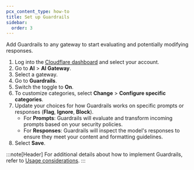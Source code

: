 ```yaml
---
pcx_content_type: how-to
title: Set up Guardrails
sidebar:
  order: 3
---
```


Add Guardrails to any gateway to start evaluating and potentially modifying responses.

1. Log into the [Cloudflare dashboard](https://dash.cloudflare.com/) and select your account.
2. Go to **AI** > **AI Gateway**.
3. Select a gateway.
4. Go to **Guardrails**.
5. Switch the toggle to **On**.
6. To customize categories, select **Change** > **Configure specific categories**.
7. Update your choices for how Guardrails works on specific prompts or responses (**Flag**, **Ignore**, **Block**).
   - For **Prompts**: Guardrails will evaluate and transform incoming prompts based on your security policies.
   - For **Responses**: Guardrails will inspect the model's responses to ensure they meet your content and formatting guidelines.
8. Select **Save**.

:::note[Header]
For additional details about how to implement Guardrails, refer to [Usage considerations](/ai-gateway/guardrails/usage-considerations/).
:::
